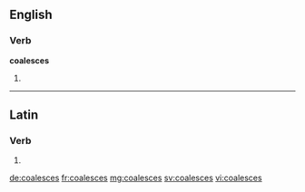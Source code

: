 ==English==

===Verb===
'''coalesces'''

# {{third-person singular of|coalesce}}

----

==Latin==

===Verb===
{{la-verb-form|coalescēs}}

# {{conjugation of|coalesco|coalescō|2|s|fut|act|ind|lang=la}}

[[de:coalesces]]
[[fr:coalesces]]
[[mg:coalesces]]
[[sv:coalesces]]
[[vi:coalesces]]